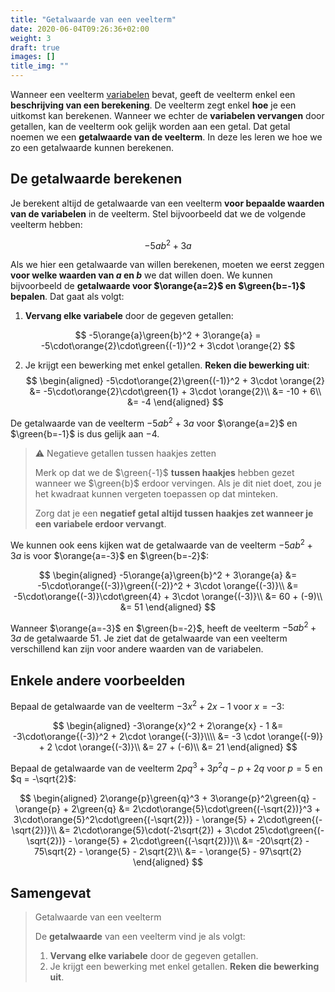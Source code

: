 ```yaml
---
title: "Getalwaarde van een veelterm"
date: 2020-06-04T09:26:36+02:00
weight: 3
draft: true
images: []
title_img: ""
---
```


Wanneer een veelterm [variabelen](../../eentermen/variabelen) bevat, geeft de veelterm enkel een **beschrijving van een berekening**. De veelterm zegt enkel **hoe** je een uitkomst kan berekenen. Wanneer we echter de **variabelen vervangen** door getallen, kan de veelterm ook gelijk worden aan een getal. Dat getal noemen we een **getalwaarde van de veelterm**. In deze les leren we hoe we zo een getalwaarde kunnen berekenen.

## De getalwaarde berekenen

Je berekent altijd de getalwaarde van een veelterm **voor bepaalde waarden van de variabelen** in de veelterm. Stel bijvoorbeeld dat we de volgende veelterm hebben:


$$
-5ab^2 + 3a
$$


Als we hier een getalwaarde van willen berekenen, moeten we eerst zeggen **voor welke waarden van $a$ en $b$** we dat willen doen. We kunnen bijvoorbeeld de **getalwaarde voor $\orange{a=2}$ en $\green{b=-1}$ bepalen**.
Dat gaat als volgt:

1. **Vervang elke variabele** door de gegeven getallen:
   
$$
-5\orange{a}\green{b}^2 + 3\orange{a} = -5\cdot\orange{2}\cdot\green{(-1)}^2 + 3\cdot \orange{2} 
$$

2. Je krijgt een bewerking met enkel getallen. **Reken die bewerking uit**:
$$
\begin{aligned}
   -5\cdot\orange{2}\green{(-1)}^2 + 3\cdot \orange{2} &= -5\cdot\orange{2}\cdot\green{1} + 3\cdot \orange{2}\\
    &= -10 + 6\\
    &= -4
\end{aligned}
$$

De getalwaarde van de veelterm $-5ab^2 + 3a$ voor $\orange{a=2}$ en $\green{b=-1}$ is dus gelijk aan $-4$.

> ⚠️ Negatieve getallen tussen haakjes zetten
> 
> Merk op dat we de $\green{-1}$ **tussen haakjes** hebben gezet wanneer we
> $\green{b}$ erdoor vervingen. Als je dit niet doet, zou je het kwadraat kunnen
> vergeten toepassen op dat minteken.
> 
> Zorg dat je een **negatief getal altijd tussen haakjes zet wanneer je een
> variabele erdoor vervangt**.

We kunnen ook eens kijken wat de getalwaarde van de veelterm $-5ab^2 + 3a$ is voor $\orange{a=-3}$ en $\green{b=-2}$:

$$
\begin{aligned}
-5\orange{a}\green{b}^2 + 3\orange{a} &= -5\cdot\orange{(-3)}\green{(-2)}^2 + 3\cdot \orange{(-3)}\\
&= -5\cdot\orange{(-3)}\cdot\green{4} + 3\cdot \orange{(-3)}\\
 &= 60 + (-9)\\
 &= 51
\end{aligned}
$$

Wanneer $\orange{a=-3}$ en $\green{b=-2}$, heeft de veelterm $-5ab^2 + 3a$ de
getalwaarde $51$. Je ziet dat de getalwaarde van een veelterm verschillend kan
zijn voor andere waarden van de variabelen.

## Enkele andere voorbeelden

Bepaal de getalwaarde van de veelterm $-3x^2 + 2x - 1$ voor $x = -3$:

$$
\begin{aligned}
-3\orange{x}^2 + 2\orange{x} - 1 &= -3\cdot\orange{(-3)}^2 + 2\cdot \orange{(-3)}\\\\
&= -3 \cdot \orange{(-9)} + 2 \cdot \orange{(-3)}\\
 &= 27 + (-6)\\
 &= 21
\end{aligned}
$$

Bepaal de getalwaarde van de veelterm $2pq^3 + 3p^2q - p + 2q$ voor $p = 5$ en
$q = -\sqrt{2}$:

$$
\begin{aligned}
2\orange{p}\green{q}^3 + 3\orange{p}^2\green{q} - \orange{p} + 2\green{q} &=
2\cdot\orange{5}\cdot\green{(-\sqrt{2})}^3 + 3\cdot\orange{5}^2\cdot\green{(-\sqrt{2})} - \orange{5} + 2\cdot\green{(-\sqrt{2})}\\
 &= 2\cdot\orange{5}\cdot(-2\sqrt{2}) + 3\cdot 25\cdot\green{(-\sqrt{2})} - \orange{5} + 2\cdot\green{(-\sqrt{2})}\\
 &= -20\sqrt{2} - 75\sqrt{2} - \orange{5} - 2\sqrt{2}\\
 &= - \orange{5} - 97\sqrt{2}
\end{aligned}
$$

## Samengevat

> Getalwaarde van een veelterm
> 
> De **getalwaarde** van een veelterm vind je als volgt:
> 
> 1. **Vervang elke variabele** door de gegeven getallen.
> 2. Je krijgt een bewerking met enkel getallen. **Reken die bewerking uit**.
